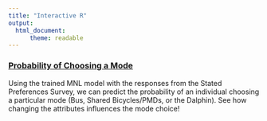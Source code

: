 ```yaml
---
title: "Interactive R"
output: 
  html_document:
      theme: readable
---
```



### <a href="https://lihweilihwei.shinyapps.io/probabilitiesapp/" target="_blank">Probability of Choosing a Mode</a>

Using the trained MNL model with the responses from the Stated Preferences Survey, we can predict the probability of an individual choosing a particular mode (Bus, Shared Bicycles/PMDs, or the Dalphin). See how changing the attributes influences the mode choice!  


